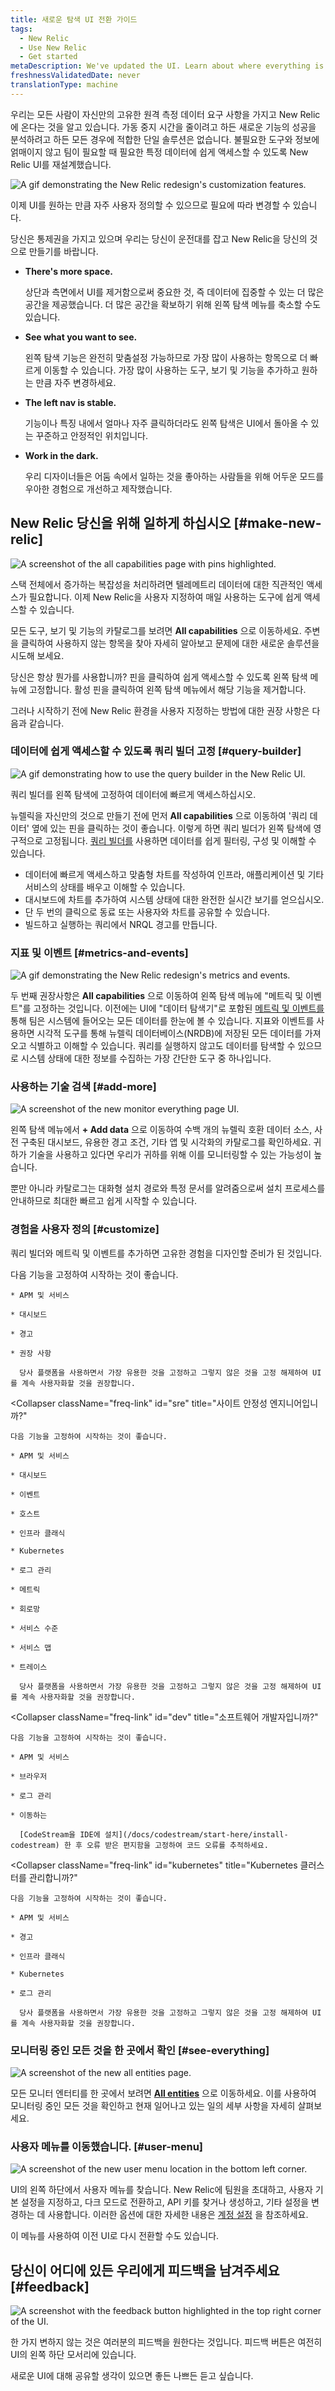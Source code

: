 ```yaml
---
title: 새로운 탐색 UI 전환 가이드
tags:
  - New Relic
  - Use New Relic
  - Get started
metaDescription: We've updated the UI. Learn about where everything is now.
freshnessValidatedDate: never
translationType: machine
---
```











우리는 모든 사람이 자신만의 고유한 원격 측정 데이터 요구 사항을 가지고 New Relic에 온다는 것을 알고 있습니다. 가동 중지 시간을 줄이려고 하든 새로운 기능의 성공을 분석하려고 하든 모든 경우에 적합한 단일 솔루션은 없습니다. 불필요한 도구와 정보에 얽매이지 않고 팀이 필요할 때 필요한 특정 데이터에 쉽게 액세스할 수 있도록 New Relic UI를 재설계했습니다.

<img
  title="Customize New Relic"
  alt="A gif demonstrating the New Relic redesign's customization features."
  src={transtionGuideUiRedesignCustomize}
/>

이제 UI를 원하는 만큼 자주 사용자 정의할 수 있으므로 필요에 따라 변경할 수 있습니다.

당신은 통제권을 가지고 있으며 우리는 당신이 운전대를 잡고 New Relic을 당신의 것으로 만들기를 바랍니다.

* <DoNotTranslate>**There's more space.**</DoNotTranslate>

  상단과 측면에서 UI를 제거함으로써 중요한 것, 즉 데이터에 집중할 수 있는 더 많은 공간을 제공했습니다. 더 많은 공간을 확보하기 위해 왼쪽 탐색 메뉴를 축소할 수도 있습니다.

* <DoNotTranslate>**See what you want to see.**</DoNotTranslate>

  왼쪽 탐색 기능은 완전히 맞춤설정 가능하므로 가장 많이 사용하는 항목으로 더 빠르게 이동할 수 있습니다. 가장 많이 사용하는 도구, 보기 및 기능을 추가하고 원하는 만큼 자주 변경하세요.

* <DoNotTranslate>**The left nav is stable.**</DoNotTranslate>

  기능이나 특징 내에서 얼마나 자주 클릭하더라도 왼쪽 탐색은 UI에서 돌아올 수 있는 꾸준하고 안정적인 위치입니다.

* <DoNotTranslate>**Work in the dark.**</DoNotTranslate>

  우리 디자이너들은 어둠 속에서 일하는 것을 좋아하는 사람들을 위해 어두운 모드를 우아한 경험으로 개선하고 제작했습니다.

## New Relic 당신을 위해 일하게 하십시오 [#make-new-relic]

<img
  title="The all capabilities page with pinned items"
  alt="A screenshot of the all capabilities page with pins highlighted."
  src={transitionGuideAllCapabilities}
/>

스택 전체에서 증가하는 복잡성을 처리하려면 텔레메트리 데이터에 대한 직관적인 액세스가 필요합니다. 이제 New Relic을 사용자 지정하여 매일 사용하는 도구에 쉽게 액세스할 수 있습니다.

모든 도구, 보기 및 기능의 카탈로그를 보려면 <DoNotTranslate>**All capabilities**</DoNotTranslate> 으로 이동하세요. 주변을 클릭하여 사용하지 않는 항목을 찾아 자세히 알아보고 문제에 대한 새로운 솔루션을 시도해 보세요.

당신은 항상 뭔가를 사용합니까? 핀을 클릭하여 쉽게 액세스할 수 있도록 왼쪽 탐색 메뉴에 고정합니다. 활성 핀을 클릭하여 왼쪽 탐색 메뉴에서 해당 기능을 제거합니다.

그러나 시작하기 전에 New Relic 환경을 사용자 지정하는 방법에 대한 권장 사항은 다음과 같습니다.

### 데이터에 쉽게 액세스할 수 있도록 쿼리 빌더 고정 [#query-builder]

<img
  title="Query builder"
  alt="A gif demonstrating how to use the query builder in the New Relic UI. "
  src={transitionGuideQueryBuilderUiRedesign}
/>

<figcaption>
  쿼리 빌더를 왼쪽 탐색에 고정하여 데이터에 빠르게 액세스하십시오.
</figcaption>

뉴렐릭을 자신만의 것으로 만들기 전에 먼저 <DoNotTranslate>**All capabilities**</DoNotTranslate> 으로 이동하여 '쿼리 데이터' 옆에 있는 핀을 클릭하는 것이 좋습니다. 이렇게 하면 쿼리 빌더가 왼쪽 탐색에 영구적으로 고정됩니다. [쿼리 빌더를](/docs/query-your-data/explore-query-data/query-builder/introduction-query-builder/) 사용하면 데이터를 쉽게 필터링, 구성 및 이해할 수 있습니다.

* 데이터에 빠르게 액세스하고 맞춤형 차트를 작성하여 인프라, 애플리케이션 및 기타 서비스의 상태를 배우고 이해할 수 있습니다.
* 대시보드에 차트를 추가하여 시스템 상태에 대한 완전한 실시간 보기를 얻으십시오.
* 단 두 번의 클릭으로 동료 또는 사용자와 차트를 공유할 수 있습니다.
* 빌드하고 실행하는 쿼리에서 NRQL 경고를 만듭니다.

### 지표 및 이벤트 [#metrics-and-events]

<img
  title="Metrics and events"
  alt="A gif demonstrating the New Relic redesign's metrics and events."
  src={transitionGuideMetricsandEvents}
/>

두 번째 권장사항은 <DoNotTranslate>**All capabilities**</DoNotTranslate> 으로 이동하여 왼쪽 탐색 메뉴에 "메트릭 및 이벤트"를 고정하는 것입니다. 이전에는 UI에 "데이터 탐색기"로 포함된 [메트릭 및 이벤트를](/docs/query-your-data/explore-query-data/browse-data/introduction-data-explorer) 통해 팀은 시스템에 들어오는 모든 데이터를 한눈에 볼 수 있습니다. 지표와 이벤트를 사용하면 시각적 도구를 통해 뉴렐릭 데이터베이스(NRDB)에 저장된 모든 데이터를 가져오고 식별하고 이해할 수 있습니다. 쿼리를 실행하지 않고도 데이터를 탐색할 수 있으므로 시스템 상태에 대한 정보를 수집하는 가장 간단한 도구 중 하나입니다.

### 사용하는 기술 검색 [#add-more]

<img
  title="The monitor everything UI"
  alt="A screenshot of the new monitor everything page UI."
  src={transitionGuideMonitorEverything}
/>

왼쪽 탐색 메뉴에서 <DoNotTranslate>**+ Add data**</DoNotTranslate> 으로 이동하여 수백 개의 뉴렐릭 호환 데이터 소스, 사전 구축된 대시보드, 유용한 경고 조건, 기타 앱 및 시각화의 카탈로그를 확인하세요. 귀하가 기술을 사용하고 있다면 우리가 귀하를 위해 이를 모니터링할 수 있는 가능성이 높습니다.

뿐만 아니라 카탈로그는 대화형 설치 경로와 특정 문서를 알려줌으로써 설치 프로세스를 안내하므로 최대한 빠르고 쉽게 시작할 수 있습니다.

### 경험을 사용자 정의 [#customize]

쿼리 빌더와 메트릭 및 이벤트를 추가하면 고유한 경험을 디자인할 준비가 된 것입니다.

<CollapserGroup>
  <Collapser
    className="freq-link"
    id="new"
    title="이제 막 시작하는 건가요?"
  >
    다음 기능을 고정하여 시작하는 것이 좋습니다.

    * APM 및 서비스

    * 대시보드

    * 경고

    * 권장 사항

      당사 플랫폼을 사용하면서 가장 유용한 것을 고정하고 그렇지 않은 것을 고정 해제하여 UI를 계속 사용자화할 것을 권장합니다.
  </Collapser>

  <Collapser
    className="freq-link"
    id="sre"
    title="사이트 안정성 엔지니어입니까?"
  >
    다음 기능을 고정하여 시작하는 것이 좋습니다.

    * APM 및 서비스

    * 대시보드

    * 이벤트

    * 호스트

    * 인프라 클래식

    * Kubernetes

    * 로그 관리

    * 메트릭

    * 회로망

    * 서비스 수준

    * 서비스 맵

    * 트레이스

      당사 플랫폼을 사용하면서 가장 유용한 것을 고정하고 그렇지 않은 것을 고정 해제하여 UI를 계속 사용자화할 것을 권장합니다.
  </Collapser>

  <Collapser
    className="freq-link"
    id="dev"
    title="소프트웨어 개발자입니까?"
  >
    다음 기능을 고정하여 시작하는 것이 좋습니다.

    * APM 및 서비스

    * 브라우저

    * 로그 관리

    * 이동하는

      [CodeStream을 IDE에 설치](/docs/codestream/start-here/install-codestream) 한 후 오류 받은 편지함을 고정하여 코드 오류를 추적하세요.
  </Collapser>

  <Collapser
    className="freq-link"
    id="kubernetes"
    title="Kubernetes 클러스터를 관리합니까?"
  >
    다음 기능을 고정하여 시작하는 것이 좋습니다.

    * APM 및 서비스

    * 경고

    * 인프라 클래식

    * Kubernetes

    * 로그 관리

      당사 플랫폼을 사용하면서 가장 유용한 것을 고정하고 그렇지 않은 것을 고정 해제하여 UI를 계속 사용자화할 것을 권장합니다.
  </Collapser>
</CollapserGroup>

### 모니터링 중인 모든 것을 한 곳에서 확인 [#see-everything]

<img
  title="The new all entities page"
  alt="A screenshot of the new all entities page."
  src={transtitionGuideAllEntities}
/>

모든 모니터 엔터티를 한 곳에서 보려면 [<DoNotTranslate>**All entities**</DoNotTranslate>](/docs/new-relic-solutions/new-relic-one/core-concepts/new-relic-explorer-view-performance-across-apps-services-hosts#find) 으로 이동하세요. 이를 사용하여 모니터링 중인 모든 것을 확인하고 현재 일어나고 있는 일의 세부 사항을 자세히 살펴보세요.

### 사용자 메뉴를 이동했습니다. [#user-menu]

<img
  title="The new user menu"
  alt="A screenshot of the new user menu location in the bottom left corner."
  src={transitionGuideUserMenu}
/>

UI의 왼쪽 하단에서 사용자 메뉴를 찾습니다. New Relic에 팀원을 초대하고, 사용자 기본 설정을 지정하고, 다크 모드로 전환하고, API 키를 찾거나 생성하고, 기타 설정을 변경하는 데 사용합니다. 이러한 옵션에 대한 자세한 내용은 [계정 설정](/docs/accounts/accounts-billing/general-account-settings/intro-account-settings) 을 참조하세요.

이 메뉴를 사용하여 이전 UI로 다시 전환할 수도 있습니다.

## 당신이 어디에 있든 우리에게 피드백을 남겨주세요 [#feedback]

<img
  title="The feedback button"
  alt="A screenshot with the feedback button highlighted in the top right corner of the UI."
  src={transitionGuideFeedbackButton}
/>

한 가지 변하지 않는 것은 여러분의 피드백을 원한다는 것입니다. 피드백 버튼은 여전히 UI의 왼쪽 하단 모서리에 있습니다.

새로운 UI에 대해 공유할 생각이 있으면 좋든 나쁘든 듣고 싶습니다.